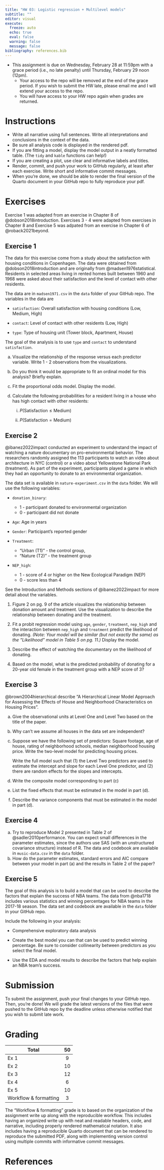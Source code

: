 ```yaml
---
title: "HW 03: Logistic regression + Multilevel models" 
subtitle: ""
editor: visual
execute:
  freeze: auto
  echo: true
  eval: false
  warning: false
  message: false
bibliography: references.bib
---
```


::: callout-important
-   This assignment is due on Wednesday, February 28 at 11:59pm with a grace period (i.e., no late penalty) until Thursday, February 29 noon (12pm).
    -   Your access to the repo will be removed at the end of the grace period. If you wish to submit the HW late, please email me and I will extend your access to the repo.
    -   You will have access to your HW repo again when grades are returned.
:::

# Instructions

-   Write all narrative using full sentences. Write all interpretations and conclusions in the context of the data.
-   Be sure all analysis code is displayed in the rendered pdf.
-   If you are fitting a model, display the model output in a neatly formatted table. (The `tidy` and `kable` functions can help!)
-   If you are creating a plot, use clear and informative labels and titles.
-   Render, commit, and push your work to GitHub regularly, at least after each exercise. Write short and informative commit messages.
-   When you’re done, we should be able to render the final version of the Quarto document in your GitHub repo to fully reproduce your pdf.

# Exercises

::: callout-note
Exercise 1 was adapted from an exercise in Chapter 8 of @dobson2018introduction. Exercises 3 - 4 were adapted from exercises in Chapter 8 and Exercise 5 was adpated from an exercise in Chapter 6 of @roback2021beyond.
:::

## Exercise 1

<!-- From Introduction to Generalized Linear Models Ex 8.2-->

The data for this exercise come from a study about the satisfaction with housing conditions in Copenhagen. The data were obtained from @dobson2018introduction and are originally from @madsen1976statistical. Residents in selected areas living in rented homes built between 1960 and 1968 were asked about their satisfaction and the level of contact with other residents.

The data are in `madsen1971.csv` in the `data` folder of your GitHub repo. The variables in the data are

-   `satisfaction`: Overall satisfaction with housing conditions (Low, Medium, High)

-   `contact`: Level of contact with other residents (Low, High)

-   `type`: Type of housing unit (Tower block, Apartment, House)

The goal of the analysis is to use `type` and `contact` to understand `satisfaction`.

a.  Visualize the relationship of the response versus each predictor variable. Write 1 - 2 observations from the visualizations.

b.  Do you think it would be appropriate to fit an ordinal model for this analysis? Briefly explain.

c.  Fit the proportional odds model. Display the model.

d.  Calculate the following probabilities for a resident living in a house who has high contact with other residents:

    i.  $P(\text{Satisfaction} \leq \text{Medium})$

    ii. $P(\text{Satisfaction} = \text{Medium})$

## Exercise 2

@ibanez2022impact conducted an experiment to understand the impact of watching a nature documentary on pro-environmental behavior. The researchers randomly assigned the 113 participants to watch an video about architecture in NYC (control) or a video about Yellowstone National Park (treatment). As part of the experiment, participants played a game in which they had an opportunity to donate to an environmental organization.

The data set is available in `nature-experiment.csv` in the `data` folder. We will use the following variables:

-   `donation_binary`:

    -   1 - participant donated to environmental organization
    -   0 - participant did not donate

-   `Age`: Age in years

-   `Gender`: Participant's reported gender

-   `Treatment`:

    -   "Urban (T1)" - the control group,
    -   "Nature (T2)" - the treatment group

-   `NEP_high`:

    -   1 - score of 4 or higher on the New Ecological Paradigm (NEP)
    -   0 - score less than 4

See the Introduction and Methods sections of @ibanez2022impact for more detail about the variables.

1.  Figure 2 on pg. 9 of the article visualizes the relationship between donation amount and treatment. Use the visualization to describe the relationship between donating and the treatment.

2.  Fit a probit regression model using `age`, `gender`, `treatment`, `nep_high` and the interaction between `nep_high` and `treatment` predict the likelihood of donating. *(Note: Your model will be similar (but not exactly the same) as the "Likelihood" model in Table 5 on pg. 11.)* Display the model.

3.  Describe the effect of watching the documentary on the likelihood of donating.

4.  Based on the model, what is the predicted probability of donating for a 20-year old female in the treatment group with a NEP score of 3?

## Exercise 3

<!--Sec 8.13.1, Ex 1 - 3-->

@brown2004hierarchical describe "A Hierarchical Linear Model Approach for Assessing the Effects of House and Neighborhood Characteristics on Housing Prices".

a.  Give the observational units at Level One and Level Two based on the title of the paper.

b.  Why can't we assume all houses in the data set are independent?

c.  Suppose we have the following set of predictors: Square footage, age of house, rating of neighborhood schools, median neighborhood housing price. Write the two-level model for predicting housing prices.

    Write the full model such that (1) the Level Two predictors are used to estimate the intercept and slope for each Level One predictor, and (2) there are random effects for the slopes and intercepts.

d.  Write the composite model corresponding to part (c)

e.  List the fixed effects that must be estimated in the model in part (d).

f.  Describe the variance components that must be estimated in the model in part (d).

## Exercise 4

<!--from BMLR Sec 8.13.3 Ex 4-->

a.  Try to reproduce Model 2 presented in Table 2 of @sadler2010performance. You can expect small differences in the parameter estimates, since the authors use SAS (with an unstructured covariance structure) instead of R. The data and codebook are available in `music-data.csv` in the `data` folder.
b.  How do the parameter estimates, standard errors and AIC compare between your model in part (a) and the results in Table 2 of the paper?

## Exercise 5

<!--from BMLR Section 6.8.3 Ex 2-->

The goal of this analysis is to build a model that can be used to describe the factors that explain the success of NBA teams. The data from @nba1718 includes various statistics and winning percentages for NBA teams in the 2017-18 season. The data set and codebook are available in the `data` folder in your GitHub repo.

Include the following in your analysis:

-   Comprehensive exploratory data analysis

-   Create the best model you can that can be used to predict winning percentage. Be sure to consider collinearity between predictors as you select the final model.

-   Use the EDA and model results to describe the factors that help explain an NBA team's success.

# Submission

To submit the assignment, push your final changes to your GitHub repo. Then, you're done! We will grade the latest versions of the files that were pushed to the GitHub repo by the deadline unless otherwise notified that you wish to submit late work.

# Grading

| **Total**             | **50** |
|-----------------------|:------:|
| Ex 1                  |   9    |
| Ex 2                  |   10   |
| Ex 3                  |   12   |
| Ex 4                  |   6    |
| Ex 5                  |   10   |
| Workflow & formatting |   3    |

The "Workflow & formatting" grade is to based on the organization of the assignment write up along with the reproducible workflow. This includes having an organized write up with neat and readable headers, code, and narrative, including properly rendered mathematical notation. It also includes having a reproducible Quarto document that can be rendered to reproduce the submitted PDF, along with implementing version control using multiple commits with informative commit messages.

# References
